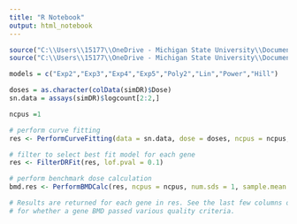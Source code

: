 ```yaml
---
title: "R Notebook"
output: html_notebook
---
```


```r
source("C:\\Users\\15177\\OneDrive - Michigan State University\\Documents\\CodeSnippets\\fastbmdR\\fastbmdR\\fastbmdR_main.R")
source("C:\\Users\\15177\\OneDrive - Michigan State University\\Documents\\CodeSnippets\\fastbmdR\\fastbmdR\\fastbmdR_utils.R")
```

```r
models = c("Exp2","Exp3","Exp4","Exp5","Poly2","Lin","Power","Hill")
```

```r
doses = as.character(colData(simDR)$Dose)
sn.data = assays(simDR)$logcount[2:2,]
```

```r
ncpus =1
```


```r
# perform curve fitting
res <- PerformCurveFitting(data = sn.data, dose = doses, ncpus = ncpus, models = models)
```


```r
# filter to select best fit model for each gene
res <- FilterDRFit(res, lof.pval = 0.1)
```


```r
# perform benchmark dose calculation
bmd.res <- PerformBMDCalc(res, ncpus = ncpus, num.sds = 1, sample.mean = TRUE)

# Results are returned for each gene in res. See the last few columns of bmd.res 
# for whether a gene BMD passed various quality criteria.

```

